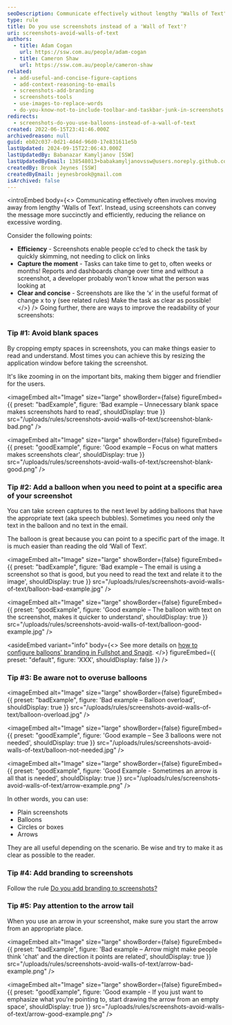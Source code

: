 ```yaml
---
seoDescription: Communicate effectively without lengthy "Walls of Text" by using screenshots as a concise and efficient way to convey messages.
type: rule
title: Do you use screenshots instead of a 'Wall of Text'?
uri: screenshots-avoid-walls-of-text
authors:
  - title: Adam Cogan
    url: https://ssw.com.au/people/adam-cogan
  - title: Cameron Shaw
    url: https://ssw.com.au/people/cameron-shaw
related:
  - add-useful-and-concise-figure-captions
  - add-context-reasoning-to-emails
  - screenshots-add-branding
  - screenshots-tools
  - use-images-to-replace-words
  - do-you-know-not-to-include-toolbar-and-taskbar-junk-in-screenshots
redirects:
  - screenshots-do-you-use-balloons-instead-of-a-wall-of-text
created: 2022-06-15T23:41:46.000Z
archivedreason: null
guid: eb02c037-0d21-4d4d-96d0-17e831611e5b
lastUpdated: 2024-09-15T22:06:43.000Z
lastUpdatedBy: Babanazar Kamyljanov [SSW]
lastUpdatedByEmail: 138548013+babakamyljanovssw@users.noreply.github.com
createdBy: Brook Jeynes [SSW]
createdByEmail: jeynesbrook@gmail.com
isArchived: false
---
```


<introEmbed
  body={<>
Communicating effectively often involves moving away from lengthy 'Walls of Text'. Instead, using screenshots can convey the message more succinctly and efficiently, reducing the reliance on excessive wording.

Consider the following points:

* **Efficiency** - Screenshots enable people cc’ed to check the task by quickly skimming, not needing to click on links
* **Capture the moment** - Tasks can take time to get to, often weeks or months! Reports and dashboards change over time and without a screenshot, a developer probably won't know what the person was looking at
* **Clear and concise** - Screenshots are like the ‘x’ in the useful format of change x to y (see related rules) Make the task as clear as possible!
  </>}
/>
Going further, there are ways to improve the readability of your screenshots:

### Tip #1: Avoid blank spaces

By cropping empty spaces in screenshots, you can make things easier to read and understand. Most times you can achieve this by resizing the application window before taking the screenshot.

It's like zooming in on the important bits, making them bigger and friendlier for the users.

<imageEmbed
  alt="Image"
  size="large"
  showBorder={false}
  figureEmbed={{
    preset: "badExample",
    figure: 'Bad example – Unnecessary blank space makes screenshots hard to read',
    shouldDisplay: true
  }}
  src="/uploads/rules/screenshots-avoid-walls-of-text/screenshot-blank-bad.png"
/>

<imageEmbed
  alt="Image"
  size="large"
  showBorder={false}
  figureEmbed={{
    preset: "goodExample",
    figure: 'Good example – Focus on what matters makes screenshots clear',
    shouldDisplay: true
  }}
  src="/uploads/rules/screenshots-avoid-walls-of-text/screenshot-blank-good.png"
/>

### Tip #2: Add a balloon when you need to point at a specific area of your screenshot

You can take screen captures to the next level by adding balloons that have the appropriate text (aka speech bubbles). Sometimes you need only the text in the balloon and no text in the email.

The balloon is great because you can point to a specific part of the image. It is much easier than reading the old ‘Wall of Text’.

<imageEmbed
  alt="Image"
  size="large"
  showBorder={false}
  figureEmbed={{
    preset: "badExample",
    figure: 'Bad example – The email is using a screenshot so that is good, but you need to read the text and relate it to the image',
    shouldDisplay: true
  }}
  src="/uploads/rules/screenshots-avoid-walls-of-text/balloon-bad-example.jpg"
/>

<imageEmbed
  alt="Image"
  size="large"
  showBorder={false}
  figureEmbed={{
    preset: "goodExample",
    figure: 'Good example – The balloon with text on the screenshot, makes it quicker to understand',
    shouldDisplay: true
  }}
  src="/uploads/rules/screenshots-avoid-walls-of-text/balloon-good-example.jpg"
/>

<asideEmbed
  variant="info"
  body={<>
    See more details on [how to configure balloons' branding in Fullshot and Snagit](/screenshots-add-branding).
  </>}
  figureEmbed={{
    preset: "default",
    figure: 'XXX',
    shouldDisplay: false
  }}
/>

### Tip #3: Be aware not to overuse balloons

<imageEmbed
  alt="Image"
  size="large"
  showBorder={false}
  figureEmbed={{
    preset: "badExample",
    figure: 'Bad example – Balloon overload',
    shouldDisplay: true
  }}
  src="/uploads/rules/screenshots-avoid-walls-of-text/balloon-overload.jpg"
/>

<imageEmbed
  alt="Image"
  size="large"
  showBorder={false}
  figureEmbed={{
    preset: "goodExample",
    figure: 'Good example – See 3 balloons were not needed',
    shouldDisplay: true
  }}
  src="/uploads/rules/screenshots-avoid-walls-of-text/balloon-not-needed.jpg"
/>

<imageEmbed
  alt="Image"
  size="large"
  showBorder={false}
  figureEmbed={{
    preset: "goodExample",
    figure: 'Good Example - Sometimes an arrow is all that is needed',
    shouldDisplay: true
  }}
  src="/uploads/rules/screenshots-avoid-walls-of-text/arrow-example.png"
/>

In other words, you can use:

* Plain screenshots
* Balloons
* Circles or boxes
* Arrows

They are all useful depending on the scenario. Be wise and try to make it as clear as possible to the reader.

### Tip #4: Add branding to screenshots

Follow the rule [Do you add branding to screenshots?](/screenshots-add-branding)

<youtubeEmbed url="https://www.youtube.com/embed/5TB61bqQKtE" description="Video: Betsy Weber Techsmith - Part 1 - Creator of Snagit (13 min). See [full series here](http://tv.ssw.com/204/betsy-weber-teched-interview)" />

### Tip #5: Pay attention to the arrow tail

When you use an arrow in your screenshot, make sure you start the arrow from an appropriate place.

<imageEmbed
  alt="Image"
  size="large"
  showBorder={false}
  figureEmbed={{
    preset: "badExample",
    figure: 'Bad example – Arrow might make people think \'chat\' and the direction it points are related',
    shouldDisplay: true
  }}
  src="/uploads/rules/screenshots-avoid-walls-of-text/arrow-bad-example.png"
/>

<imageEmbed
  alt="Image"
  size="large"
  showBorder={false}
  figureEmbed={{
    preset: "goodExample",
    figure: 'Good example - If you just want to emphasize what you\'re pointing to, start drawing the arrow from an empty space',
    shouldDisplay: true
  }}
  src="/uploads/rules/screenshots-avoid-walls-of-text/arrow-good-example.png"
/>

